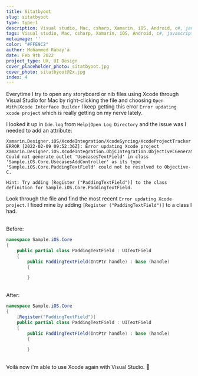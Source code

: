 ```yaml
---
title: Sitatbyoot
slug: sitatbyoot
type: type-1
description: Visual studio, Mac, csharp, Xamarin, iOS, Android, c#, javascript, development, bugs, errors
tags: Visual studio, Mac, csharp, Xamarin, iOS, Android, c#, javascript, development, bugs, errors
metaimage: ''
color: "#FFE9C2"
author: Mohammed Rabay'a
date: Feb 9th 2022
project_type: UX, UI Design
cover_placeholder_photo: sitatbyoot.jpg
cover_photo: sitatbyoot@2x.jpg
index: 4
---
```


Everytime I try to open any storyboard or nib files using Xcode through Visual Studio for Mac by right-clicking the file and choosing `Open With|Xcode Interface Builder` I keep getting this error `Error updating xcode project` which is really getting on my nerve lately.

I looked it up in `Ide.log` from `Help|Open Log Directory` and the issue was I needed to add an attribute:

```
Xamarin.Designer.iOS/XcodeIntegration/XcodeSyncing/XcodeProjectTracker.cs:780 
ERROR [2022-02-09 09:52:36Z]: Error updating Xcode project
Xamarin.Designer.iOS.XcodeIntegration.ObjCIntegration.ObjectiveCGenerationException: Could not generate outlet 'UsecasesTextField' in class 'Sample.iOS.Core.UsecasesAddController' as its type 'Sample.iOS.Core.PaddingTextField' could not be resolved to Objective-C.

Hint: Try adding [Register ("PaddingTextField")] to the class definition for Sample.iOS.Core.PaddingTextField.
```

Look through the file and find the most recent `Error updating Xcode project`. I fixed mine by adding `[Register ("PaddingTextField")]` to a class I had.

<br />
Before:

```csharp
namespace Sample.iOS.Core
{
    public partial class PaddingTextField : UITextField
    {
        public PaddingTextField(IntPtr handle) : base (handle)
        {

        }
```
<br />
After:


```csharp
namespace Sample.iOS.Core
{
    [Register("PaddingTextField")]
    public partial class PaddingTextField : UITextField
    {
        public PaddingTextField(IntPtr handle) : base (handle)
        {

        }
```


<br />
Voilà now i'm able to use Xcode again with Visual Studio. 😬